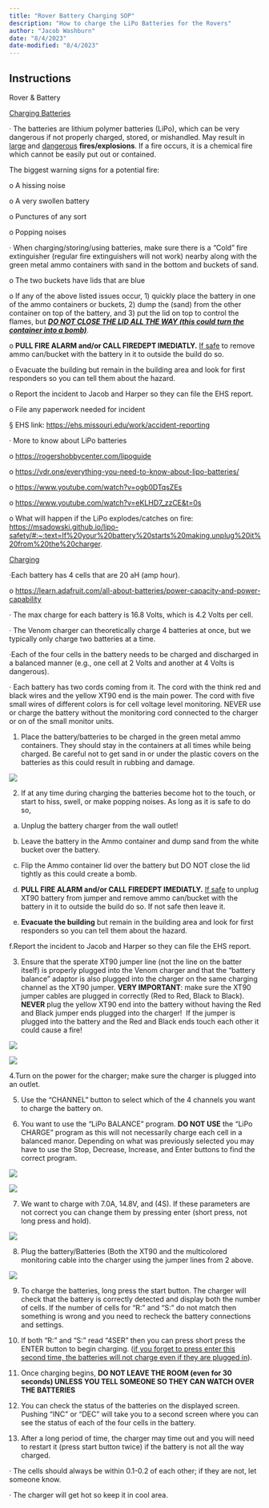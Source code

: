 ```yaml
---
title: "Rover Battery Charging SOP"
description: "How to charge the LiPo Batteries for the Rovers"
author: "Jacob Washburn"
date: "8/4/2023"
date-modified: "8/4/2023"
---
```


## Instructions

Rover & Battery

[Charging Batteries]{.underline}

· The batteries are lithium polymer batteries (LiPo), which can be very dangerous if not properly charged, stored, or mishandled. May result in [large]{.underline} and [dangerous]{.underline} **fires/explosions**. If a fire occurs, it is a chemical fire which cannot be easily put out or contained.

The biggest warning signs for a potential fire:

o A hissing noise

o A very swollen battery

o Punctures of any sort

o Popping noises

· When charging/storing/using batteries, make sure there is a "Cold" fire extinguisher (regular fire extinguishers will not work) nearby along with the green metal ammo containers with sand in the bottom and buckets of sand.

o The two buckets have lids that are blue

o If any of the above listed issues occur, 1) quickly place the battery in one of the ammo containers or buckets, 2) dump the (sand) from the other container on top of the battery, and 3) put the lid on top to control the flames, but [***DO NOT CLOSE THE LID ALL THE WAY (this could turn the container into a bomb)***]{.underline}.

o **PULL FIRE ALARM and/or CALL FIREDEPT IMEDIATLY.** [If safe]{.underline} to remove ammo can/bucket with the battery in it to outside the build do so.

o Evacuate the building but remain in the building area and look for first responders so you can tell them about the hazard.

o Report the incident to Jacob and Harper so they can file the EHS report.

o File any paperwork needed for incident

§ EHS link: <https://ehs.missouri.edu/work/accident-reporting>

· More to know about LiPo batteries

o <https://rogershobbycenter.com/lipoguide>

o <https://vdr.one/everything-you-need-to-know-about-lipo-batteries/>

o <https://www.youtube.com/watch?v=ogb0DTqsZEs>

o <https://www.youtube.com/watch?v=eKLHD7_zzCE&t=0s>

o What will happen if the LiPo explodes/catches on fire: <https://msadowski.github.io/lipo-safety/#:~:text=If%20your%20battery%20starts%20making,unplug%20it%20from%20the%20charger>.

[Charging]{.underline}

·Each battery has 4 cells that are 20 aH (amp hour).

o <https://learn.adafruit.com/all-about-batteries/power-capacity-and-power-capability>

· The max charge for each battery is 16.8 Volts, which is 4.2 Volts per cell.

· The Venom charger can theoretically charge 4 batteries at once, but we typically only charge two batteries at a time.

·Each of the four cells in the battery needs to be charged and discharged in a balanced manner (e.g., one cell at 2 Volts and another at 4 Volts is dangerous).

· Each battery has two cords coming from it. The cord with the think red and black wires and the yellow XT90 end is the main power. The cord with five small wires of different colors is for cell voltage level monitoring. NEVER use or charge the battery without the monitoring cord connected to the charger or on of the small monitor units.

1.  Place the battery/batteries to be charged in the green metal ammo containers. They should stay in the containers at all times while being charged. Be careful not to get sand in or under the plastic covers on the batteries as this could result in rubbing and damage.

![](Picture1.png)

2.  If at any time during charging the batteries become hot to the touch, or start to hiss, swell, or make popping noises. As long as it is safe to do so,

<!-- -->

a.  Unplug the battery charger from the wall outlet!

b.  Leave the battery in the Ammo container and dump sand from the white bucket over the battery.

c.  Flip the Ammo container lid over the battery but DO NOT close the lid tightly as this could create a bomb.

d.  **PULL FIRE ALARM and/or CALL FIREDEPT IMEDIATLY.** [If safe]{.underline} to unplug XT90 battery from jumper and remove ammo can/bucket with the battery in it to outside the build do so. If not safe then leave it.

e.  **Evacuate the building** but remain in the building area and look for first responders so you can tell them about the hazard.

f.Report the incident to Jacob and Harper so they can file the EHS report.

3.  Ensure that the sperate XT90 jumper line (not the line on the batter itself) is properly plugged into the Venom charger and that the "battery balance" adaptor is also plugged into the charger on the same charging channel as the XT90 jumper. **VERY IMPORTANT**: make sure the XT90 jumper cables are plugged in correctly (Red to Red, Black to Black). **NEVER** plug the yellow XT90 end into the battery without having the Red and Black jumper ends plugged into the charger!  If the jumper is plugged into the battery and the Red and Black ends touch each other it could cause a fire! 

![](Picture2.png)

![](Picture3.png)

4.Turn on the power for the charger; make sure the charger is plugged into an outlet.

5.  Use the "CHANNEL" button to select which of the 4 channels you want to charge the battery on.

6.  You want to use the "LiPo BALANCE" program. **DO NOT USE** the "LiPo CHARGE" program as this will not necessarily charge each cell in a balanced manor. Depending on what was previously selected you may have to use the Stop, Decrease, Increase, and Enter buttons to find the correct program.

![](Picture4.png)

![](Picture5.png)

7.  We want to charge with 7.0A, 14.8V, and (4S). If these parameters are not correct you can change them by pressing enter (short press, not long press and hold).

![](Picture6.png)

8.  Plug the battery/Batteries (Both the XT90 and the multicolored monitoring cable into the charger using the jumper lines from 2 above.

![](Picture7.png)

9.  To charge the batteries, long press the start button. The charger will check that the battery is correctly detected and display both the number of cells. If the number of cells for "R:" and "S:" do not match then something is wrong and you need to recheck the battery connections and settings.

10. If both "R:" and "S:" read "4SER" then you can press short press the ENTER button to begin charging. ([if you forget to press enter this second time, the batteries will not charge even if they are plugged in]{.underline}).

11. Once charging begins, **DO NOT LEAVE THE ROOM (even for 30 seconds) UNLESS YOU TELL SOMEONE SO THEY CAN WATCH OVER THE BATTERIES**

12. You can check the status of the batteries on the displayed screen. Pushing "INC" or "DEC" will take you to a second screen where you can see the status of each of the four cells in the battery.

13. After a long period of time, the charger may time out and you will need to restart it (press start button twice) if the battery is not all the way charged.

· The cells should always be within 0.1-0.2 of each other; if they are not, let someone know.

· The charger will get hot so keep it in cool area.
